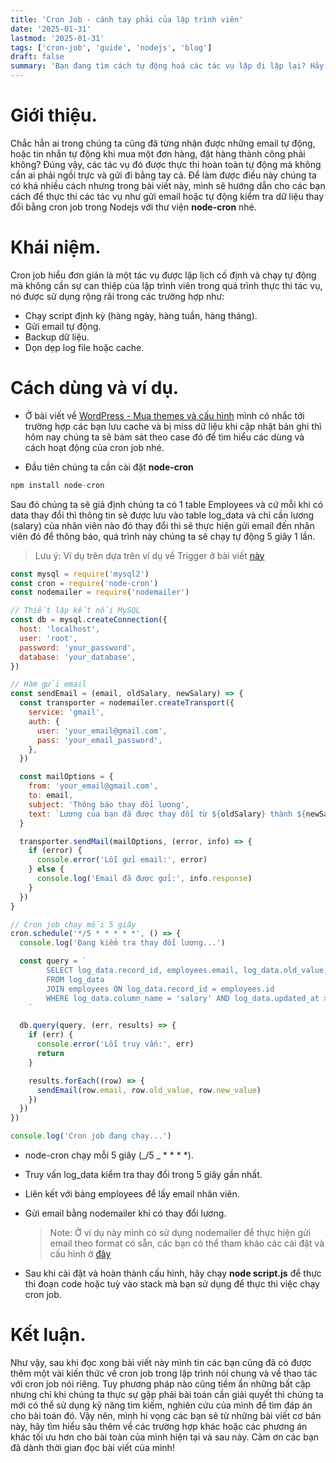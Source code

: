 ```yaml
---
title: 'Cron Job - cánh tay phải của lập trình viên'
date: '2025-01-31'
lastmod: '2025-01-31'
tags: ['cron-job', 'guide', 'nodejs', 'blog']
draft: false
summary: 'Bạn đang tìm cách tự động hoá các tác vụ lặp đi lặp lại? Hãy thử cùng mình tìm hiểu vê cron job nhé!'
---
```


# Giới thiệu.

Chắc hẳn ai trong chúng ta cũng đã từng nhận được những email tự động, hoặc tin nhắn tự động khi mua một đơn hàng, đặt hàng thành công phải không? Đúng vậy, các tác vụ đó được thực thi hoàn toàn tự động mà không cần ai phải ngồi trực và gửi đi bằng tay cả. Để làm được điều này chúng ta có khá nhiều cách nhưng trong bài viết này, mình sẽ hướng dẫn cho các bạn cách để thực thi các tác vụ như gửi email hoặc tự động kiểm tra dữ liệu thay đổi bằng cron job trong Nodejs với thư viện **node-cron** nhé.

# Khái niệm.

Cron job hiểu đơn giản là một tác vụ được lập lịch cố định và chạy tự động mà không cần sự can thiệp của lập trình viên trong quá trình thực thi tác vụ, nó được sử dụng rộng rãi trong các trường hợp như:

- Chạy script định kỳ (hàng ngày, hàng tuần, hàng tháng).
- Gửi email tự động.
- Backup dữ liệu.
- Dọn dẹp log file hoặc cache.

# Cách dùng và ví dụ.

- Ở bài viết về [WordPress - Mua themes và cấu hình](https://www.devtalk.online/blog/wordpress-p2) mình có nhắc tới trường hợp các bạn lưu cache và bị miss dữ liệu khi cập nhật bản ghi thì hôm nay chúng ta sẽ bám sát theo case đó để tìm hiểu các dùng và cách hoạt động của cron job nhé.

- Đầu tiên chúng ta cần cài đặt **node-cron**

```javascript
npm install node-cron

```

Sau đó chúng ta sẽ giả định chúng ta có 1 table Employees và cứ mỗi khi có data thay đổi thì thông tin sẽ được lưu vào table log_data và chỉ cần lương (salary) của nhân viên nào đó thay đổi thì sẽ thực hiện gửi email đến nhân viên đó để thông báo, quá trình này chúng ta sẽ chạy tự động 5 giây 1 lần.

> Lưu ý: Ví dụ trên dựa trên ví dụ về Trigger ở bài viết [này](https://www.devtalk.online/blog/trigger)

```javascript
const mysql = require('mysql2')
const cron = require('node-cron')
const nodemailer = require('nodemailer')

// Thiết lập kết nối MySQL
const db = mysql.createConnection({
  host: 'localhost',
  user: 'root',
  password: 'your_password',
  database: 'your_database',
})

// Hàm gửi email
const sendEmail = (email, oldSalary, newSalary) => {
  const transporter = nodemailer.createTransport({
    service: 'gmail',
    auth: {
      user: 'your_email@gmail.com',
      pass: 'your_email_password',
    },
  })

  const mailOptions = {
    from: 'your_email@gmail.com',
    to: email,
    subject: 'Thông báo thay đổi lương',
    text: `Lương của bạn đã được thay đổi từ ${oldSalary} thành ${newSalary}.`,
  }

  transporter.sendMail(mailOptions, (error, info) => {
    if (error) {
      console.error('Lỗi gửi email:', error)
    } else {
      console.log('Email đã được gửi:', info.response)
    }
  })
}

// Cron job chạy mỗi 5 giây
cron.schedule('*/5 * * * * *', () => {
  console.log('Đang kiểm tra thay đổi lương...')

  const query = `
        SELECT log_data.record_id, employees.email, log_data.old_value, log_data.new_value
        FROM log_data
        JOIN employees ON log_data.record_id = employees.id
        WHERE log_data.column_name = 'salary' AND log_data.updated_at >= NOW() - INTERVAL 5 SECOND
    `

  db.query(query, (err, results) => {
    if (err) {
      console.error('Lỗi truy vấn:', err)
      return
    }

    results.forEach((row) => {
      sendEmail(row.email, row.old_value, row.new_value)
    })
  })
})

console.log('Cron job đang chạy...')
```

- node-cron chạy mỗi 5 giây (_/5 _ \* \* \* \*).
- Truy vấn log_data kiểm tra thay đổi trong 5 giây gần nhất.
- Liên kết với bảng employees để lấy email nhân viên.
- Gửi email bằng nodemailer khi có thay đổi lương.

  > Note: Ở ví dụ này mình có sử dụng nodemailer để thực hiện gửi email theo format có sẵn, các bạn có thể tham khảo các cài đặt và cấu hình ở [đây](https://www.nodemailer.com/)

- Sau khi cài đặt và hoàn thành cấu hình, hãy chạy **node script.js** để thực thi đoạn code hoặc tuỳ vào stack mà bạn sử dụng để thực thi việc chạy cron job.

# Kết luận.

Như vậy, sau khi đọc xong bài viết này mình tin các bạn cũng đã có được thêm một vài kiến thức về cron job trong lập trình nói chung và về thao tác với cron job nói riêng. Tuy phương pháp nào cũng tiềm ẩn những bất cập nhưng chỉ khi chúng ta thực sự gặp phải bài toán cần giải quyết thì chúng ta mới có thể sử dụng kỹ năng tìm kiếm, nghiên cứu của mình để tìm đáp án cho bài toán đó. Vậy nên, mình hi vọng các bạn sẽ từ những bài viết cơ bản này, hãy tìm hiểu sâu thêm về các trường hợp khác hoặc các phương án khác tối ưu hơn cho bài toàn của mình hiện tại và sau này. Cảm ơn các bạn đã dành thời gian đọc bài viết của mình!
